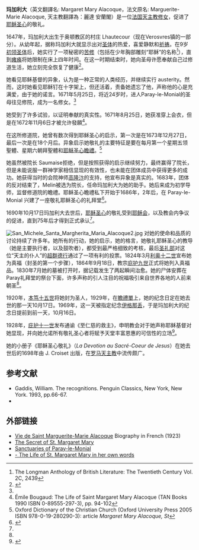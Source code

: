 {{多個問題|
{{Citation style|date=6月 2015}}
{{Copy edit|date=6月 2015}}
{{Expand|time=2015-06-13T05:46:51+00:00}}
}}
{{Infobox Saint
|name=玛加利大
|birth_date={{birth date|1647|7|22|df=yes}}
|death_date={{death date and age|df=yes|1690|10|17|1647|7|22}}
|feast_day=10月17日
|venerated_in=[[罗马天主教|罗马天主教]]
|image= St Margaret Mary Alacoque Contemplating the Sacred Heart of Jesus.png
|imagesize= 250px
|caption=
|birth_place=L'Hautecour，[[勃艮第|勃艮第]]，[[法国|法国]]
|death_place=[[Paray-le-Monial|Paray-le-Monial]]，[[勃艮第|勃艮第]]，[[法国|法国]]
|titles=圣女
|beatified_date= 1864年9月18日 
|beatified_place=[[罗马|罗马]]
|beatified_by=[[庇护九世|庇护九世]]
|canonized_date=1920年5月13日
|canonized_place=[[罗马|罗马]]
|canonized_by=[[本笃十五世|本笃十五世]]
|attributes=
|patronage= [[脊髓灰质炎|脊髓灰质炎]]患者、[[耶稣圣心|耶稣圣心]]崇拜者、失去父母者
|major_shrine=
|suppressed_date=
|issues=
|prayer=
|prayer_attrib=
}}
{{聖心}}

'''玛加利大'''（英文翻譯名: Margaret Mary Alacoque，法文原名: Marguerite-Marie Alacoque, 天主教翻譯為：麗達 安蘭閣{{bd|1647年|7月22日|1690年|10月17日}}）是一位[[法国|法国]][[天主教|天主教]][[修女|修女]]，促进了[[耶稣圣心|耶稣圣心]]的敬礼。

1647年，玛加利大出生于奥顿教区的村庄 Lhautecour（现在Verosvres镇的一部分）。从幼年起，据称玛加利大就显示出对[[圣体|圣体]]的热爱，喜爱静默和[[祈祷|祈祷]]。在9岁[[初领圣体|初领圣体]]后，她实行了一项秘密的[[苦修|苦修]]（包括在少年胸部雕刻“耶稣”的名称<ref>The Longman Anthology of British Literature: The Twentieth Century Vol. 2C, 2439</ref>），直到[[瘫痪|瘫痪]]将她限制在床上四年时间。在这一时期结束时，她向圣母许愿奉献自己过修道生活，她立刻完全恢复了健康<ref name="CathEnc"> {{CathEncy|id=09653a|title= St. Margaret Mary Alacoque}}</ref>。

她看见耶稣基督的异象，认为是一种正常的人类经历，并继续实行 austerity。然而，这时她看见耶稣钉在十字架上，但还活着，责备她遗忘了他，声称他的心是充满爱，由于她的诺言。1671年5月25日，将近24岁时，进人Paray-le-Monial的圣母往见修院，成为一名修女。<ref name="CathEnc" />

她受到了许多试验，以证明奉献的真实性。1671年8月25日，她获准穿上会衣，但是在1672年11月6日才被允许發願<ref>Émile Bougaud: The Life of Saint Margaret Mary Alacoque (TAN Books  1990 ISBN 0-89555-297-3), pp. 94-102</ref>。

在这所修道院，她曾有数次得到耶稣圣心的启示，第一次是在1673年12月27日，最后一次是在18个月后。异象启示她敬礼的主要特征是要在每月第一个星期五领聖體、星期六朝拜聖體和[[耶稣圣心瞻禮|耶稣圣心瞻禮]]。<ref name="Oxford">Oxford Dictionary of the Christian Church (Oxford University Press 2005 ISBN 978-0-19-280290-3): article ''Margaret Mary Alacoque, St''</ref> 

她虽然被院长 Saumaise拒绝，但是按照获得的启示继续努力，最终赢得了院长，但是未能说服一群神学家相信显现的有效性，也未能在团体成员中获得更多的成功。她获得当时的会院神师[[高隆汴|高隆汴]]的支持，他宣布异象是真实的。1683年，团体的反对结束了，Melin被选为院长，任命玛加利大为她的助手。她后来成为初学导师，监督修道院的瞻禮。耶稣圣心瞻禮私下开始于1686年，2年后，在 Paray-le-Monial 兴建了一座敬礼耶稣圣心的礼拜堂<ref>{{Cite web |url=http://www.catholic.org/saints/saint.php?saint_id=443 |title=Catholic Online: St. Margaret Mary Alacoque |access-date=2009-05-07 |archive-date=2021-01-26 |archive-url=https://web.archive.org/web/20210126073006/https://www.catholic.org/saints/saint.php?saint_id=443 |dead-url=no }}</ref>。 

1690年10月17日玛加利大去世后，[[耶稣圣心|耶稣圣心]]的敬礼受到[[耶稣会|耶稣会]]，以及教会内争议的促进，直到75年后才得到正式承认<ref name="Oxford"/>。

[[Image:San_Michele_Santa_Margherita_Maria_Alacoque2.jpg|thumb]]
对她的使命和品质的讨论持续了许多年。她所有的行动，她的启示，她的格言，她敬礼耶稣圣心的教导（她是主要执行者，以及鼓吹者），都受到最严格细致的考核，最后[[圣礼部|圣礼部]]对这位“天主的仆人”的[[超群德行|超群德行]]通过了一项有利的投票。1824年3月[[利奥十二世|利奥十二世]]宣布她为真福（封圣的第一个步骤），1864年9月18日，教宗[[庇护九世|庇护九世]]正式将她列入真福品。1830年7月她的墓被打开时，据记载发生了两起瞬间治愈。她的尸体安葬在Paray礼拜堂的祭台下面，许多声称的引人注目的祝福吸引来自世界各地的人前来朝圣<ref name="CathEnc" />。

1920年，[[本笃十五世|本笃十五世]]将她封为圣人，1929年，在[[瞻禮單|瞻禮單]]上，她的纪念日定在她去世的那一天10月17日。1969年，这一天被指定纪念[[伊格那丢|伊格那丢]]，于是玛加利大的纪念日提前到前一天，10月16日。

1928年，[[庇护十一世|庇护十一世]]发布通谕《至仁慈的救主》，申明教会对于她声称耶稣基督对她显现，并向她允诺所有敬礼圣心者将赋予天堂丰富恩惠的可信性的立场<ref>{{Cite web |url=http://www.vatican.va/holy_father/pius_xi/encyclicals/documents/hf_p-xi_enc_08051928_miserentissimus-redemptor_en.html |title=Encyclical ''Miserentissimus Redemptor'' of Pope Pius XI |accessdate=2009-05-07 |archive-date=2014-08-12 |archive-url=https://web.archive.org/web/20140812031528/http://www.vatican.va/holy_father/pius_xi/encyclicals/documents/hf_p-xi_enc_08051928_miserentissimus-redemptor_en.html |dead-url=no }}</ref>。

她的小册子《耶稣圣心敬礼》（''La Devotion au Sacré-Coeur de Jesus''）在她去世后的1698年由 J. Croiset 出版，在[[罗马天主教|罗马天主教]]中流传颇广。

==参考文献==
{{reflist}}
*Gaddis, William.  The recognitions.  Penguin Classics, New York, New York. 1993, pp.66-67.
*{{1911}}

==外部链接==
{{commonscat|Marguerite Marie Alacoque}}
*[https://web.archive.org/web/20090213084150/http://abbaye-saint-benoit.ch/saints/margueritemarie/ Vie de Saint Marguerite-Marie Alacoque] Biography in French (1923)
*[http://www.cin.org/sstmargm.html The Secret of St. Margaret Mary] {{Wayback|url=http://www.cin.org/sstmargm.html |date=20160119035013 }}
*[http://www.sanctuaires-paray.com/index.php?lang=en Sanctuaries of Paray-le-Monial] {{Wayback|url=http://www.sanctuaires-paray.com/index.php?lang=en |date=20160312054259 }}
*[http://our.homewithgod.com/sacredheart/ - The Life of St. Margaret Mary in her own words] {{Wayback|url=http://our.homewithgod.com/sacredheart/ |date=20210410185128 }}

{{Authority control}}
{{DEFAULTSORT:Alacoque, Marguerite Marie}}